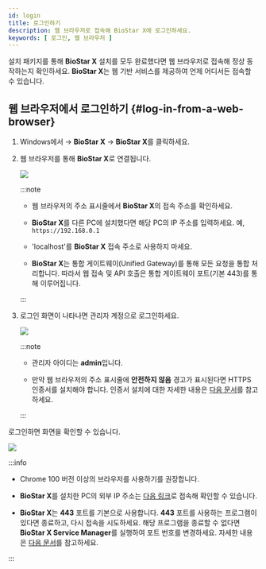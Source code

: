 ```yaml
---
id: login
title: 로그인하기
description: 웹 브라우저로 접속해 BioStar X에 로그인하세요.
keywords: [ 로그인, 웹 브라우저 ]
---
```


설치 패키지를 통해 **BioStar X** 설치를 모두 완료했다면 웹 브라우저로 접속해 정상 동작하는지 확인하세요. **BioStar X**는 웹 기반 서비스를 제공하여 언제 어디서든 접속할 수 있습니다.

## 웹 브라우저에서 로그인하기 {#log-in-from-a-web-browser}

1. Windows에서 <Start/> → **BioStar X** → **BioStar X**를 클릭하세요. 

1. 웹 브라우저를 통해 **BioStar X**로 연결됩니다.

    <Image src='/img/common/biostarx-login-web-browser-ip-address.png' alone />

    :::note

    * 웹 브라우저의 주소 표시줄에서 **BioStar X**의 접속 주소를 확인하세요.

    * **BioStar X**를 다른 PC에 설치했다면 해당 PC의 IP 주소를 입력하세요. 예, `https://192.168.0.1`

    * 'localhost'를 **BioStar X** 접속 주소로 사용하지 마세요.

    * **BioStar X**는 통합 게이트웨이(Unified Gateway)를 통해 모든 요청을 통합 처리합니다. 따라서 웹 접속 및 API 호출은 통합 게이트웨이 포트(기본 443)를 통해 이루어집니다.

    :::

1. 로그인 화면이 나타나면 관리자 계정으로 로그인하세요.

    <Image src='/img/biostarx-login.png' />

    :::note

    * 관리자 아이디는 **admin**입니다. 

    * 만약 웹 브라우저의 주소 표시줄에 **안전하지 않음** 경고가 표시된다면 HTTPS 인증서를 설치해야 합니다. 인증서 설치에 대한 자세한 내용은 [다음 문서](settings-server-https)를 참고하세요.

    :::

로그인하면 <Cmd sid='shell.header.launcher' /> 화면을 확인할 수 있습니다.

<Image src='/img/biostarx-main-launcher.png' alone />

:::info

* Chrome 100 버전 이상의 브라우저를 사용하기를 권장합니다.

* **BioStar X**를 설치한 PC의 외부 IP 주소는 [다음 링크](https://whatismyipaddress.com/)로 접속해 확인할 수 있습니다.

* **BioStar X**는 **443** 포트를 기본으로 사용합니다. **443** 포트를 사용하는 프로그램이 있다면 종료하고, 다시 접속을 시도하세요. 해당 프로그램을 종료할 수 없다면 **BioStar X Service Manager**를 실행하여 포트 번호를 변경하세요. 자세한 내용은 [다음 문서](change-port)를 참고하세요.

:::